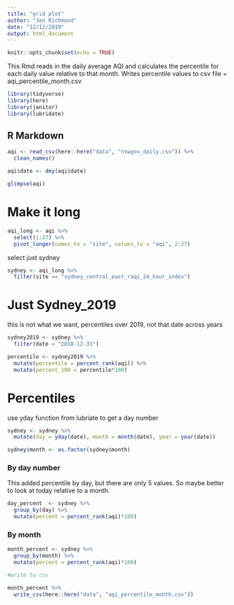 ```yaml
---
title: "grid plot"
author: "Jen Richmond"
date: "12/12/2019"
output: html_document
---
```


```r
knitr::opts_chunk$set(echo = TRUE)
```

This Rmd reads in the daily average AQI and calculates the percentile for each daily value relative to that month. Writes percentile values to csv file = aqi_percentile_month.csv

```r
library(tidyverse)
library(here)
library(janitor)
library(lubridate)
```


## R Markdown

```r
aqi <- read_csv(here::here("data", "nswgov_daily.csv")) %>%
  clean_names()
```

```r
aqi$date <- dmy(aqi$date)

glimpse(aqi)
```

# Make it long
```r
aqi_long <- aqi %>%
  select(1:27) %>%
  pivot_longer(names_to = "site", values_to = "aqi", 2:27)
```

select just sydney
```r
sydney <- aqi_long %>%
  filter(site == "sydney_central_east_raqi_24_hour_index") 

```

# Just Sydney_2019

this is not what we want, percentiles over 2019, not that date across years
```r
sydney2019 <- sydney %>%
  filter(date > "2018-12-31")

percentile <- sydney2019 %>%
  mutate(percentile = percent_rank(aqi)) %>%
  mutate(percent_100 = percentile*100) 
```

# Percentiles 

use yday function from lubriate to get a day number  
```r
sydney <- sydney %>%
  mutate(day = yday(date), month = month(date), year = year(date))  

sydney$month <- as.factor(sydney$month)
```

### By day number 
This added percentile by day, but there are only 5 values. So maybe better to look at today relative to a month. 

```r
day_percent  <- sydney %>%
  group_by(day) %>%
  mutate(percent = percent_rank(aqi)*100)
```

### By month 
```r
month_percent <- sydney %>%
  group_by(month) %>%
  mutate(percent = percent_rank(aqi)*100)

#write to csv

month_percent %>%
  write_csv(here::here("data", "aqi_percentile_month.csv"))
```


